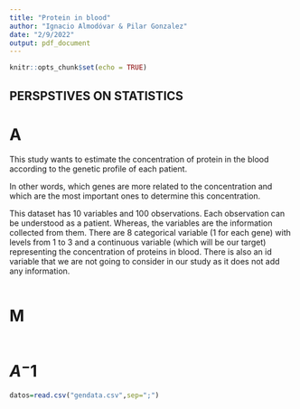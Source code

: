 ```yaml
---
title: "Protein in blood"
author: "Ignacio Almodóvar & Pilar Gonzalez"
date: "2/9/2022"
output: pdf_document
---
```


```r
knitr::opts_chunk$set(echo = TRUE)
```

## PERSPSTIVES ON STATISTICS

# A

This study wants to estimate the concentration of protein in the blood according to the genetic profile of each patient.

In other words, which genes are more related to the concentration and which are the most important ones to determine this concentration.

This dataset has 10 variables and 100 observations. Each observation can be understood as a patient. Whereas, the variables are the information collected from them. There are 8 categorical variable (1 for each gene) with levels from 1 to 3 and a continuous variable (which will be our target) representing the concentration of proteins in blood. There is also an id variable that we are not going to consider in our study as it does not add any information.

```r

```


# M

```r

```


# $A^-1$

```r
datos=read.csv("gendata.csv",sep=";")
```

